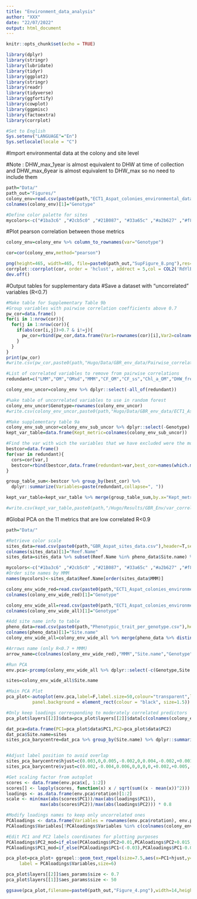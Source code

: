 ```yaml
---
title: "Environment_data_analysis"
author: "XXX"
date: "22/07/2022"
output: html_document
---
```


```r
knitr::opts_chunk$set(echo = TRUE)
```

```r
library(dplyr)
library(stringr)
library(lubridate)
library(tidyr)
library(ggplot2)
library(stringr)
library(readr)
library(tidyverse)
library(ggfortify)
library(cowplot)
library(ggpmisc)
library(factoextra)
library(corrplot)

#Set to English
Sys.setenv("LANGUAGE"="En")
Sys.setlocale(locale = "C")
```

#Import environmental data at the colony and site level 

#Note : DHW_max_1year is almost equivalent to DHW at time of collection and DHW_max_6year is almost equivalent to DHW_max so no need to include them

```r
path="Data/"
path_out="Figures/"
colony_env=read.csv(paste0(path,"ECT1_Aspat_colonies_environmental_data_24metrics.csv"),header=T,sep=";")
colnames(colony_env)[1]="Genotype"

#Define color palette for sites
mycolors<-c("#1ba3c6" ,"#2cb5c0" ,"#21B087", "#33a65c" ,"#a2b627" ,"#f8b620", "#f89217", "#f06719","#e03426" ,"#f64971", "#fc719e" , "#ce69be", "#7873c0", "#4f7cba")
```

#Plot pearson correlation between those metrics 
```r
colony_env=colony_env %>% column_to_rownames(var="Genotype")

cor=cor(colony_env,method="pearson")

png(height=465, width=465, file=paste0(path_out,"SupFigure_8.png"),res=300,units='mm')
corrplot::corrplot(cor, order = 'hclust', addrect = 5,col = COL2('RdYlBu', 10),cl.pos = 'b',tl.cex=2,cl.cex = 2,tl.col='black')
dev.off()
```

#Output tables for supplementary data 
#Save a dataset with "uncorrelated" variables (R<0.7)
```r
#Make table for Supplementary Table 9b
#Group variables with pairwise correlation coefficients above 0.7
pw_cor=data.frame()
for(i in 1:nrow(cor)){
  for(j in 1:nrow(cor)){
    if(abs(cor[i,j])>0.7 & i!=j){
      pw_cor=rbind(pw_cor,data.frame(Var1=rownames(cor)[i],Var2=colnames(cor)[j],Cor=cor[i,j]))
    }
  }
}
print(pw_cor)
#write.csv(pw_cor,paste0(path,"Hugo/Data/GBR_env_data/Pairwise_correlations_v5_0.7.csv"),row.names=F)

#List of correlated variables to remove from pairwise correlations
redundant=c("LMM","OM","OMsd","MMM","CF_OM","CF_ss","Chl_a_OM","DHW_freq_sup8","DHW_max","Oxygen_OM","DHW_freq_sup4_6year","Tot_N_OM","PIP_OM")

colony_env_uncor=colony_env %>% dplyr::select(-all_of(redundant))

#%ake table of uncorrelated variables to use in random forest 
colony_env_uncor$Genotype=rownames(colony_env_uncor)
#write.csv(colony_env_uncor,paste0(path,"Hugo/Data/GBR_env_data/ECT1_Aspat_colonies_environmental_data_uncor_v3_0.7.csv"),row.names=F)

#Make supplementary table 9a
colony_env_sub_uncor=colony_env_sub_uncor %>% dplyr::select(-Genotype)
kept_var_table=data.frame(Kept_metric=colnames(colony_env_sub_uncor))

#Find the var with wich the variables that we have excluded were the most correlated
bestcor=data.frame()
for(var in redundant){
  cors=cor[var,]
  bestcor=rbind(bestcor,data.frame(redundant=var,best_cor=names(which.max(abs(cors[!names(cors) %in% c(redundant,var)])))))
}

group_table_sum<-bestcor %>% group_by(best_cor) %>% 
  dplyr::summarize(Variables=paste(redundant,collapse=", "))

kept_var_table=kept_var_table %>% merge(group_table_sum,by.x="Kept_metric",by.y="best_cor",all.x=T)

#write.csv(kept_var_table,paste0(path,"/Hugo/Results/GBR_Env/var_correlated_group_v3_0.7.csv"),row.names=F)
```


#Global PCA on the 11 metrics that are low correlated R<0.9
```r
path="Data/"

#Retrieve color scale 
sites_data=read.csv(paste0(path,"GBR_Aspat_sites_data.csv"),header=T,sep=";")
colnames(sites_data)[1]="Reef.Name"
sites_data=sites_data %>% subset(Reef.Name %in% pheno_data$Site.name) %>% subset(Reef.Name!="St Crispin")

mycolors<-c("#1ba3c6" ,"#2cb5c0" ,"#21B087", "#33a65c" ,"#a2b627" ,"#f8b620", "#f89217", "#f06719","#e03426" ,"#f64971", "#ce69be", "#7873c0", "#4f7cba")
#Order site names by MMM
names(mycolors)<-sites_data$Reef.Name[order(sites_data$MMM)]

colony_env_wide_red=read.csv(paste0(path,"ECT1_Aspat_colonies_environmental_data_uncor_v3_0.7.csv"),header=T,sep=";")
colnames(colony_env_wide_red)[1]="Genotype"

colony_env_wide_all=read.csv(paste0(path,"ECT1_Aspat_colonies_environmental_data_24metrics.csv"),header=T,sep=";")
colnames(colony_env_wide_all)[1]="Genotype"

#Add site name info to table 
pheno_data=read.csv(paste0(path,"Phenotypic_trait_per_genotype.csv"),header=T,sep=";")
colnames(pheno_data)[1]="Site.name"
colony_env_wide_all=colony_env_wide_all %>% merge(pheno_data %>% distinct(Site.name,Genotype),by="Genotype") %>% subset(Site.name!="St Crispin")

#Arrows name (only R<0.7 + MMM)
arrow_name=c(colnames(colony_env_wide_red),"MMM","Site.name","Genotype")

#Run PCA
env.pca<-prcomp(colony_env_wide_all %>% dplyr::select(-c(Genotype,Site.name,eventID)),center=T,scale.=T)

sites=colony_env_wide_all$Site.name

#Main PCA Plot 
pca_plot<-autoplot(env.pca,label=F,label.size=50,colour="transparent",loadings=T,loadings.label=F,loadings.colour="grey",loadings.label.colour = "black",loadings.label.repel = F,loadings.label.size=5) + theme_classic() + geom_point(aes(colour=sites),alpha=0.2,size=2) + theme(axis.text.x=element_text(size=20,color="black"),axis.text.y=element_text(size=20,color="black"),axis.title.x = element_text(size=20,color="black"),axis.title.y = element_text(size=20,color="black",margin = ggplot2::margin(t = 0, r = 15, b = 0, l = 0)),legend.title = element_text(size=20,color="black"),legend.text = element_text(size=20,color="black"),legend.position = "none",legend.background = element_rect(fill = "transparent"),
          panel.background = element_rect(colour = "black", size=1.5)) + scale_colour_manual(values = mycolors,name="Site name",labels=names(mycolors)) + guides(colour = guide_legend(override.aes = list(size=5))) 

#Only keep loadings corresponding to moderately correlated predictors
pca_plot$layers[[2]]$data=pca_plot$layers[[2]]$data[c(colnames(colony_env_wide_red),"MMM"),] 

dat_pca=data.frame(PC1=pca_plot$data$PC1,PC2=pca_plot$data$PC2)
dat_pca$Site.name=sites
sites_pca_barycentre=dat_pca %>% group_by(Site.name) %>% dplyr::summarize(PC1=mean(PC1),PC2=mean(PC2))


#Adjust label position to avoid overlap
sites_pca_barycentre$hjust=c(0.003,0,0.005,-0.002,0,0.004,-0.002,+0.001,-0.002,0.00,-0.003,-0.006,0)
sites_pca_barycentre$vjust=c(0.002,-0.004,0.006,0,0,0,0,+0.002,+0.005,-0.002,-0.003,-0.005,-0.005)

#Get scaling factor from autoplot
scores <- data.frame(env.pca$x[, 1:2])
scores[] <- lapply(scores, function(x) x / sqrt(sum((x - mean(x))^2)))
loadings <- as.data.frame(env.pca$rotation)[1:2]
scale <- min(max(abs(scores$PC1))/max(abs(loadings$PC1)),
             max(abs(scores$PC2))/max(abs(loadings$PC2))) * 0.8

#Modify loadings names to keep only uncorrelated ones 
PCAloadings <- data.frame(Variables = rownames(env.pca$rotation), env.pca$rotation)
PCAloadings$Variables[!PCAloadings$Variables %in% c(colnames(colony_env_wide_red),"MMM")]=""

#Edit PC1 and PC2 labels coordinates for plotting purposes 
PCAloadings$PC2_mod=if_else(PCAloadings$PC2>0.01,PCAloadings$PC2+0.015,if_else(PCAloadings$PC2<(-0.02),PCAloadings$PC2-0.015,PCAloadings$PC2))
PCAloadings$PC1_mod=if_else(PCAloadings$PC1<(-0.03),PCAloadings$PC1-0.015,PCAloadings$PC1)

pca_plot=pca_plot+ ggrepel::geom_text_repel(size=7.5,aes(x=PC1+hjust,y=PC2+vjust,label=Site.name,colour=Site.name),data=sites_pca_barycentre) + scale_colour_manual(values = mycolors,name="Site name",labels=names(mycolors)) +annotate("text", x = (PCAloadings$PC1_mod)*scale, y = (PCAloadings$PC2_mod)*scale,
     label = PCAloadings$Variables,size=6)

pca_plot$layers[[2]]$aes_params$size <- 0.7
pca_plot$layers[[1]]$aes_params$size <- 50

ggsave(pca_plot,filename=paste0(path_out,"Figure_4.png"),width=14,height=10,dpi=320)
```
